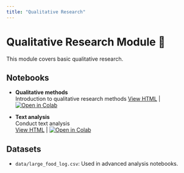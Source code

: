```yaml
---
title: "Qualitative Research"
---
```


# Qualitative Research Module 📝

This module covers basic qualitative research. 

## Notebooks

- **Qualitative methods**  
  Introduction to qualitative research methods
  [View HTML](6.1_intro_qualitative_research.html) | [![Open in Colab](https://colab.research.google.com/assets/colab-badge.svg)](https://colab.research.google.com/github/ggkuhnle/data-analysis-toolkit-FNS/blob/main/notebooks/06_qualitative/6.1_into_qualitative_research.ipynb)

- **Text analysis**  
  Conduct text analysis  
  [View HTML](6.2_text_analysis.html) | [![Open in Colab](https://colab.research.google.com/assets/colab-badge.svg)](https://colab.research.google.com/github/ggkuhnle/data-   ↪analysis-toolkit-FNS/blob/main/notebooks/06_qualitative/6.2_text_analysis.ipynb)

## Datasets

- `data/large_food_log.csv`: Used in advanced analysis notebooks.
